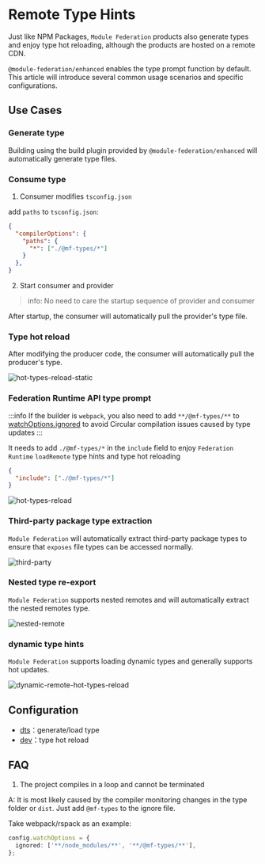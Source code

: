 # Remote Type Hints

Just like NPM Packages, `Module Federation` products also generate types and enjoy type hot reloading, although the products are hosted on a remote CDN.

`@module-federation/enhanced` enables the type prompt function by default. This article will introduce several common usage scenarios and specific configurations.

## Use Cases

### Generate type

Building using the build plugin provided by `@module-federation/enhanced` will automatically generate type files.

### Consume type

1. Consumer modifies `tsconfig.json`

add `paths` to `tsconfig.json`:

```json
{
  "compilerOptions": {
    "paths": {
      "*": ["./@mf-types/*"]
    }
  },
}
```

2. Start consumer and provider

> info: No need to care the startup sequence of provider and consumer

After startup, the consumer will automatically pull the provider's type file.

### Type hot reload

After modifying the producer code, the consumer will automatically pull the producer's type.

![hot-types-reload-static](@public/guide/type-prompt/hot-types-reload-static.gif)

### Federation Runtime API type prompt

:::info
If the builder is `webpack`, you also need to add `**/@mf-types/**` to [watchOptions.ignored](https://webpack.js.org/configuration/watch/#watchoptionsignored) to avoid Circular compilation issues caused by type updates
:::

It needs to add `./@mf-types/*` in the `include` field to enjoy `Federation Runtime` `loadRemote` type hints and type hot reloading

```json title="tsconfig.json"
{
  "include": ["./@mf-types/*"]
}
```

![hot-types-reload](@public/guide/type-prompt/hot-types-reload.gif)

### Third-party package type extraction

`Module Federation` will automatically extract third-party package types to ensure that `exposes` file types can be accessed normally.

![third-party](@public/guide/type-prompt/third-party.jpg)

### Nested type re-export

`Module Federation` supports nested remotes and will automatically extract the nested remotes type.

![nested-remote](@public/guide/type-prompt/nested-remote.jpg)

### dynamic type hints

`Module Federation` supports loading dynamic types and generally supports hot updates.

![dynamic-remote-hot-types-reload](@public/guide/type-prompt/dynamic-remote-hot-types-reload-static.gif)

## Configuration

- [dts](../../configure/dts)：generate/load type
- [dev](../../configure/dev)：type hot reload

## FAQ

1. The project compiles in a loop and cannot be terminated

A: It is most likely caused by the compiler monitoring changes in the type folder or `dist`. Just add `@mf-types` to the ignore file.

Take webpack/rspack as an example:

```ts
config.watchOptions = {
  ignored: ['**/node_modules/**', '**/@mf-types/**'],
};
```

